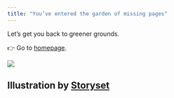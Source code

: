 ```yaml
---
title: "You’ve entered the garden of missing pages"
---
```


Let's get you back to greener grounds.

👉 Go to [homepage](/index.qmd).

![](/_extensions/seedcase-project/seedcase-theme/images/404.svg){fig-alt="An illustration of the number 404 surrounded by trees and mountains"}

## Illustration by [Storyset](https://storyset.com/web) {.appendix}

